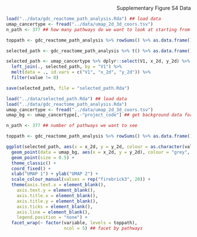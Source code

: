 <div style="text-align: right"> Supplementary Figure S4 Data </div>
```r
load("../data/gdc_reactome_path_analysis.Rda") ## load data
umap_cancertype <- fread("../data/umap_2d_3d_coors.tsv") 
n_path <- 377 ## how many pathways do we want to look at starting from the most to least mutated pathway

toppath <- gdc_reactome_path_analysis %>% rowSums() %>% as.data.frame() %>% rownames_to_column(var = "path_name") %>% arrange(desc(.)) %>% .[1:n_path,] %>% .[, "path_name"] ## order pathway by most to least mutated pathway

selected_path <- gdc_reactome_path_analysis %>% t() %>% as.data.frame() %>% rownames_to_column(var = "V1") ## prepare pathway for left_join

selected_path <- umap_cancertype %>% dplyr::select(V1, x_2d, y_2d) %>% ## select relevant columns
  left_join(., selected_path, by = "V1") %>%
  melt(data = ., id.vars = c("V1", "x_2d", "y_2d")) %>%
  filter(value != 0)

save(selected_path, file = "selected_path.Rda")
```

```r
load("../data/selected_path.Rda") ## load data
load("../data/gdc_reactome_path_analysis.Rda")
umap_cancertype <- fread("../data/umap_2d_3d_coors.tsv")
umap_bg <- umap_cancertype[,-"project_code"] ## get background data for facet

n_path <- 377 ## number of pathways we want to see

toppath <- gdc_reactome_path_analysis %>% rowSums() %>% as.data.frame() %>% rownames_to_column(var = "path_name") %>% arrange(desc(.)) %>% .[1:n_path,] %>% .[, "path_name"] ## order pathway by most to least mutated pathway.. needed for facet

ggplot(selected_path, aes(x = x_2d, y = y_2d, colour = as.character(value))) + 
  geom_point(data = umap_bg, aes(x = x_2d, y = y_2d), colour = "grey", size = 0.5) +
  geom_point(size = 0.5) +
  theme_classic() +
  coord_fixed() +
  xlab("UMAP 1") + ylab("UMAP 2") +
  scale_colour_manual(values = rep("firebrick3", 20)) +
  theme(axis.text.x = element_blank(),
    axis.text.y = element_blank(),
    axis.title.x = element_blank(),
    axis.title.y = element_blank(),
    axis.ticks = element_blank(),
    axis.line = element_blank(),
    legend.position = "none") +
  facet_wrap(~ factor(variable, levels = toppath),
                      ncol = 5) ## facet by pathways

```
